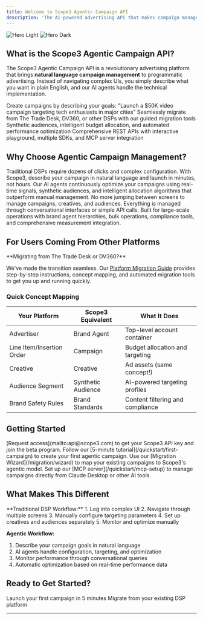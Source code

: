 ```yaml
---
title: Welcome to Scope3 Agentic Campaign API
description: 'The AI-powered advertising API that makes campaign management conversational'
---
```


<img
  className="block dark:hidden"
  src="/images/hero-light.svg"
  alt="Hero Light"
/>
<img
  className="hidden dark:block"
  src="/images/hero-dark.svg"  
  alt="Hero Dark"
/>

## What is the Scope3 Agentic Campaign API?

The Scope3 Agentic Campaign API is a revolutionary advertising platform that brings **natural language campaign management** to programmatic advertising. Instead of navigating complex UIs, you simply describe what you want in plain English, and our AI agents handle the technical implementation.

<CardGroup cols={2}>
  <Card
    title="Natural Language Campaigns"
    icon="comments"
    href="/quickstart/first-campaign"
  >
    Create campaigns by describing your goals: "Launch a $50K video campaign targeting tech enthusiasts in major cities"
  </Card>
  <Card
    title="Platform Migration Made Easy"
    icon="arrow-right-arrow-left"
    href="/migration/overview"
  >
    Seamlessly migrate from The Trade Desk, DV360, or other DSPs with our guided migration tools
  </Card>
  <Card
    title="AI-Powered Optimization"
    icon="brain"
    href="/concepts/targeting"
  >
    Synthetic audiences, intelligent budget allocation, and automated performance optimization
  </Card>
  <Card
    title="Enterprise-Ready APIs"
    icon="code"
    href="/api-reference/overview"
  >
    Comprehensive REST APIs with interactive playground, multiple SDKs, and MCP server integration
  </Card>
</CardGroup>

## Why Choose Agentic Campaign Management?

<AccordionGroup>
  <Accordion title="Faster Campaign Setup">
    Traditional DSPs require dozens of clicks and complex configuration. With Scope3, describe your campaign in natural language and launch in minutes, not hours.
  </Accordion>

  <Accordion title="Better Performance">
    Our AI agents continuously optimize your campaigns using real-time signals, synthetic audiences, and intelligent allocation algorithms that outperform manual management.
  </Accordion>

  <Accordion title="Simplified Operations">
    No more jumping between screens to manage campaigns, creatives, and audiences. Everything is managed through conversational interfaces or simple API calls.
  </Accordion>

  <Accordion title="Enterprise Integration">
    Built for large-scale operations with brand agent hierarchies, bulk operations, compliance tools, and comprehensive measurement integration.
  </Accordion>
</AccordionGroup>

## For Users Coming From Other Platforms

<Tip>
**Migrating from The Trade Desk or DV360?** 

We've made the transition seamless. Our [Platform Migration Guide](/migration/overview) provides step-by-step instructions, concept mapping, and automated migration tools to get you up and running quickly.
</Tip>

### Quick Concept Mapping

| Your Platform | Scope3 Equivalent | What It Does |
|---------------|------------------|--------------|
| Advertiser | Brand Agent | Top-level account container |
| Line Item/Insertion Order | Campaign | Budget allocation and targeting |
| Creative | Creative | Ad assets (same concept!) |
| Audience Segment | Synthetic Audience | AI-powered targeting profiles |
| Brand Safety Rules | Brand Standards | Content filtering and compliance |

## Getting Started

<Steps>
  <Step title="Get Your API Key">
    [Request access](mailto:api@scope3.com) to get your Scope3 API key and join the beta program.
  </Step>
  <Step title="Try the Quick Start">
    Follow our [5-minute tutorial](/quickstart/first-campaign) to create your first agentic campaign.
  </Step>
  <Step title="Explore Platform Migration">
    Use our [Migration Wizard](/migration/wizard) to map your existing campaigns to Scope3's agentic model.
  </Step>
  <Step title="Integrate with Your Workflow">
    Set up our [MCP server](/quickstart/mcp-setup) to manage campaigns directly from Claude Desktop or other AI tools.
  </Step>
</Steps>

## What Makes This Different

<Note>
**Traditional DSP Workflow:**
1. Log into complex UI
2. Navigate through multiple screens
3. Manually configure targeting parameters
4. Set up creatives and audiences separately
5. Monitor and optimize manually

**Agentic Workflow:**
1. Describe your campaign goals in natural language
2. AI agents handle configuration, targeting, and optimization
3. Monitor performance through conversational queries
4. Automatic optimization based on real-time performance data
</Note>

## Ready to Get Started?

<CardGroup cols={2}>
  <Card
    title="Quick Start Tutorial"
    icon="rocket"
    href="/quickstart/first-campaign"
  >
    Launch your first campaign in 5 minutes
  </Card>
  <Card
    title="Migration Guide"
    icon="migrate"
    href="/migration/overview" 
  >
    Migrate from your existing DSP platform
  </Card>
</CardGroup>

---

<Snippet file="support-footer.mdx" />